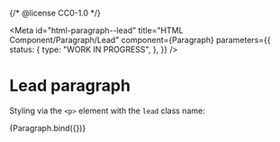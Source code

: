 {/* @license CC0-1.0 */}


<Meta
  id="html-paragraph--lead"
  title="HTML Component/Paragraph/Lead"
  component={Paragraph}
  parameters={{
    status: {
      type: "WORK IN PROGRESS",
    },
  }}
/>

# Lead paragraph

Styling via the `<p>` element with the `lead` class name:

<Canvas>
  <Story
    name="Lead"
    args={{
      ...exampleArgs,
      lead: true,
    }}
  >
    {Paragraph.bind({})}
  </Story>
</Canvas>
